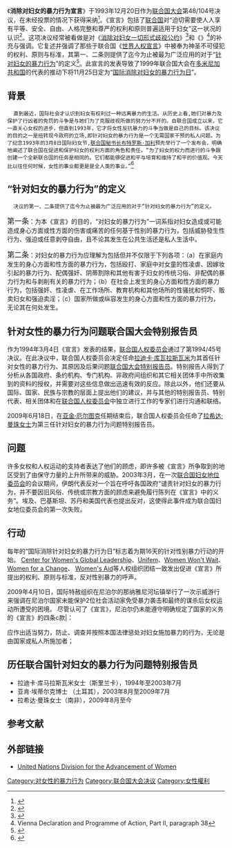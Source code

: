 {{Infobox document
|document_name        = 消除對婦女的暴力行為宣言
|image                =
|image_width          =
|image_caption        =
|date_created         = 1993
|date_ratified        = 1993年12月20日
|location_of_document =
|writer               =
|signatories          =
|purpose              = [[妇女权利|妇女权利]]
|wikisource          =
}}
《'''消除对妇女的暴力行为宣言'''》于1993年12月20日作为[[联合国大会|联合国大会]]第48/104号决议，在未经投票的情况下获得采纳<ref>{{Cite web
 |url=http://www.un.org/depts/dhl/resguide/r48_en.shtml 
 |title=RESOLUTIONS: General Assembly, 48th session 
 |work=un.org 
 |accessdate=May 14, 2014 
 |deadurl=yes 
 |archiveurl=https://web.archive.org/web/20140116222203/http://www.un.org/depts/dhl/resguide/r48_en.shtml 
 |archivedate=2014-01-16}}</ref>。《宣言》包括了[[联合国|联合国]]对“迫切需要使人人享有平等、安全、自由、人格完整和尊严的权利和原则普遍适用于妇女”这一状况的认识<ref name="un-documents.net">{{Cite web
 |url=http://www.un-documents.net/a48r104.htm
 |title=A/RES/48/104 - Declaration on the Elimination of Violence against Women - UN Documents: Gathering a body of global agreements
 |work=un-documents.net
 |accessdate=February 24, 2010
 |archive-date=2018-08-04
 |archive-url=https://web.archive.org/web/20180804222717/http://www.un-documents.net/a48r104.htm
 |dead-url=yes
 }}</ref>。这项决议经常被看做是对《[[消除对妇女一切形式歧视公约|消除对妇女一切形式歧视公约]]》<ref>{{Cite web
 |url=http://www.un.org/womenwatch/daw/cedaw/
 |title=Convention on the Elimination of All Forms of Discrimination against Women
 |work=un.org
 |accessdate=February 24, 2010
 |archive-date=2018-01-05
 |archive-url=https://web.archive.org/web/20180105010359/http://www.un.org/womenwatch/daw/cedaw/
 |dead-url=no
 }}</ref>和《{{le|维也纳宣言和行动纲领|Vienna Declaration and Programme of Action}}》<ref>Vienna Declaration and Programme of Action, Part II, paragraph 38</ref>的补充与强调。它复述并强调了那些于联合国《[[世界人权宣言|世界人权宣言]]》中被奉为神圣不可侵犯的权利、原则与标准，其第一、二条则提供了迄今为止被最为广泛应用的对于“[[针对妇女的暴力行为|针对妇女的暴力行为]]”的定义<ref>{{Cite web
 |url=http://www.unece.org/stats/gender/vaw/about.html
 |title=UNECE Gender Statistics - About Violence Against Women
 |work=unece.org
 |accessdate=February 24, 2010
 |archive-date=2009-12-26
 |archive-url=https://web.archive.org/web/20091226231341/http://www.unece.org/stats/gender/vaw/about.html
 |dead-url=no
 }}</ref>。此宣言的发表导致了1999年联合国大会在[[多米尼加共和国|多米尼加共和国]]的代表的推动下将11月25日定为“[[国际消除对妇女的暴力行为日|国际消除对妇女的暴力行为日]]”。

==背景==
   直到最近，国际社会才认识到妇女有权利过一种远离暴力的生活。从历史上看,她们对暴力及保护了行凶者的免罚的斗争是与她们为了克服歧视所做的努力分不开的。自联合国成立以来，它一直关心女权的进步，但直到1993年，它才将女性反抗暴力的斗争当做是自己的目标。该决议的目的之一是扭转现今政府的立场,即针对妇女的暴力行为是一个无需国家干预的私人问题。为了纪念1993年的3月8日国际妇女节,[[联合国秘书长|联合国秘书长]][[布特罗斯·加利|布特罗斯·加利]]预先举行了一个发布会，明确地阐述了联合国在促进和保护妇女的权利方面的角色和责任。“为了妇女的权力而进行的斗争跟创建一个全新联合国的任务是相同的。它们都能够促进和平与培育和维持了和平的价值观。今天比以往任何时候，女性的事业都更是是全人类的事业。”<ref>{{Cite web
 |url=http://www.un.org/womenwatch/feature/iwd/1993/
 |title=WomenWatch - International Women's Day 1993
 |work=un.org
 |accessdate=24 February 2010
 |archive-date=2021-02-26
 |archive-url=https://web.archive.org/web/20210226201128/http://www.un.org/womenwatch/feature/iwd/1993/
 |dead-url=no
 }}</ref></blockquote>

== “针对妇女的暴力行为”的定义 ==
   决议的第一、二条提供了迄今为止被最为广泛应用的对于“针对妇女的暴力行为”的定义。
<big>第一条</big>：为本《宣言》的目的，“对妇女的暴力行为”一词系指对妇女造成或可能造成身心方面或性方面的伤害或痛苦的任何基于性别的暴力行为，包括威胁發生性行为、强迫或任意剥夺自由，且不论其发生在公共生活还是私人生活中。

<big>第二条</big>：对妇女的暴力行为应理解为包括但并不仅限于下列各项：（a）在家庭内发生的身心方面和性方面的暴力行为，包括殴打、家庭中对女童的性凌虐、因嫁妆引起的暴力行为、配偶强奸、阴蒂割除和其他有害于妇女的传统习俗、非配偶的暴力行为和与剥削有关的暴力行为；（b）在社会上发生的身心方面和性方面的暴力行为，包括强奸、性凌虐、在工作场所、教育机构和其他场所的性骚扰和恫吓、贩卖妇女和强迫卖淫；（c）国家所做或纵容发生的身心方面和性方面的暴力行为，无论其在何处发生。

== 针对女性的暴力行为问题联合国大会特别报告员 ==
作为1994年3月4日《宣言》发表的结果，[[联合国人权委员会|联合国人权委员会]]通过了第1994/45号决议。在此决议中，联合国人权委员会决定任命[[拉迪卡·库瓦拉斯瓦米|拉迪卡·库瓦拉斯瓦米]]为其首任针对女性的暴力行为、其原因及后果问题[[联合国大会特别报告员|联合国大会特别报告员]]。特别报告人得到了分析从各国政府、条约机构、专门机构、非政府间组织和其它相关团体手中所收集到的资料的授权，并需要对这些信息做出迅速有效的反应。除此以外，他们还要从国际、国家、民族与宗教的层面上提出他们的建议，并与其他的特别报告员、特别代表、相关团体和在[[联合国人权委员会|联合国人权委员会]]中独立进行工作的专家们进行沟通和联络。

2009年6月18日，在[[亚金·厄尔图克|亚金·厄尔图克]]任期结束后，联合国人权委员会任命了[[拉希达·曼珠女士|拉希达·曼珠女士]]为第三任针对妇女的暴力行为问题特别报告员。

== 问题 ==
许多女权和人权运动的支持者表达了他们的顾虑，即许多被《宣言》所争取到的地区受到了由保守力量的上升所带来的威胁。2003年3月，在一次[[联合国妇女地位委员会|联合国妇女地位委员会]]的会议期间，伊朗代表反对一个旨在呼吁各国政府“谴责针对妇女的暴力行为，并不要因旧风俗、传统或宗教方面的顾虑来避免履行陈列在《宣言》中的义务”。埃及、巴基斯坦、苏丹和美国代表也提出反对，这使得此事件成为联合国妇女地位委员会的第一次失败。

== 行动 ==
每年的“国际消除针对妇女的暴力行为日”标志着为期16天的针对性别暴力行动的开始。 [[Center_for_Women's_Global_Leadership|Center for Women's Global Leadership]]、[[Unifem|Unifem]]、[[Women_Won't_Wait|Women Won't Wait]]、 [[Women_for_a_Change|Women for a Change]]、 [[Women's_Aid|Women's Aid]]等人权组织团结一致发出促进《宣言》所提出的权利、原则与标准，反对性别暴力的呼声。

2009年4月10日，国际特赦组织在尼泊尔的那纳雅尼河坛镇举行了一次示威游行来强调在尼泊尔国家未能保护2位社会活动家免受暴力袭击和最终的谋杀后女权运动所遭受的困境。
尽管认可了《宣言》，尼泊尔仍未能遵守明确规定了国家的义务的《宣言》的四条c款|：

应作出适当努力，防止、调查并按照本国法律惩处对妇女施加暴力的行为，无论是由国家或私人所施加者；

== 历任联合国针对妇女的暴力行为问题特别报告员 ==
*拉迪卡·库马拉斯瓦米女士（斯里兰卡），1994年至2003年7月
*亚肯·埃蒂尔克博士 （土耳其），2003年8月至2009年7月
*拉希达·曼珠女士（南非），2009年8月至今

==参考文献==
{{reflist}}

==外部链接==
*[http://www.un.org/womenwatch/daw/ United Nations Division for the Advancement of Women] {{Wayback|url=http://www.un.org/womenwatch/daw/ |date=20210406203157 }}

[[Category:对女性的暴力行为|Category:对女性的暴力行为]]
[[Category:联合国大会决议|Category:联合国大会决议]]
[[Category:女性權利|Category:女性權利]]